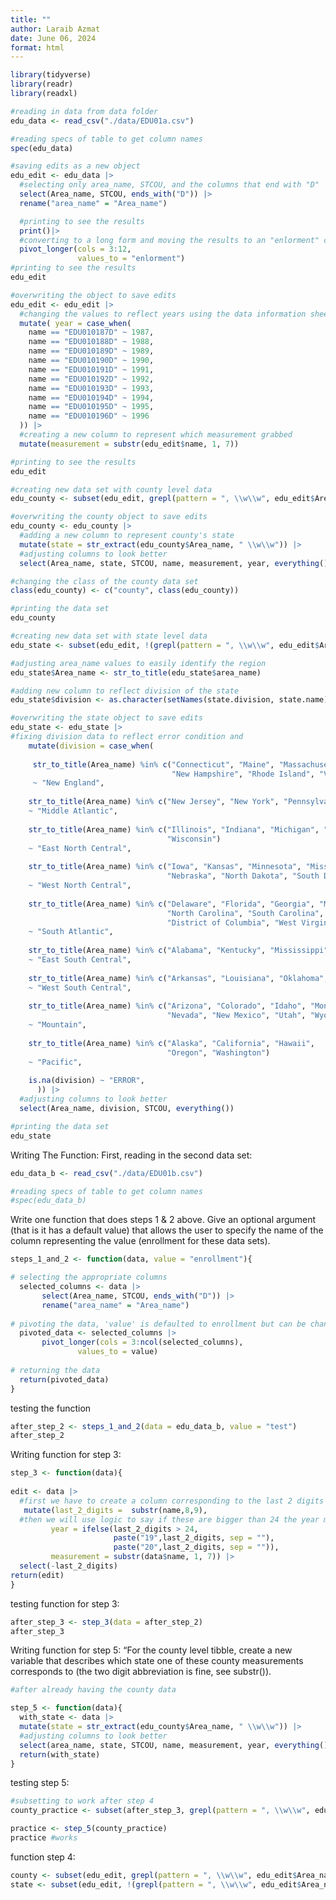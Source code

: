 ```yaml
---
title: ""
author: Laraib Azmat
date: June 06, 2024
format: html
---
```


```r
library(tidyverse)
library(readr)
library(readxl)
```

```r
#reading in data from data folder
edu_data <- read_csv("./data/EDU01a.csv")

#reading specs of table to get column names
spec(edu_data)
```

```r
#saving edits as a new object
edu_edit <- edu_data |>
  #selecting only area_name, STCOU, and the columns that end with "D"
  select(Area_name, STCOU, ends_with("D")) |>
  rename("area_name" = "Area_name")

  #printing to see the results 
  print()|>
  #converting to a long form and moving the results to an "enlorment" column
  pivot_longer(cols = 3:12, 
               values_to = "enlorment")
#printing to see the results
edu_edit
```

```r
#overwriting the object to save edits
edu_edit <- edu_edit |>
  #changing the values to reflect years using the data information sheet
  mutate( year = case_when(
    name == "EDU010187D" ~ 1987, 
    name == "EDU010188D" ~ 1988, 
    name == "EDU010189D" ~ 1989, 
    name == "EDU010190D" ~ 1990, 
    name == "EDU010191D" ~ 1991, 
    name == "EDU010192D" ~ 1992, 
    name == "EDU010193D" ~ 1993, 
    name == "EDU010194D" ~ 1994, 
    name == "EDU010195D" ~ 1995, 
    name == "EDU010196D" ~ 1996
  )) |>
  #creating a new column to represent which measurement grabbed
  mutate(measurement = substr(edu_edit$name, 1, 7))

#printing to see the results
edu_edit
```

```r
#creating new data set with county level data 
edu_county <- subset(edu_edit, grepl(pattern = ", \\w\\w", edu_edit$Area_name))

#overwriting the county object to save edits 
edu_county <- edu_county |>
  #adding a new column to represent county's state
  mutate(state = str_extract(edu_county$Area_name, " \\w\\w")) |>
  #adjusting columns to look better
  select(Area_name, state, STCOU, name, measurement, year, everything())

#changing the class of the county data set
class(edu_county) <- c("county", class(edu_county))

#printing the data set
edu_county
```

```r
#creating new data set with state level data
edu_state <- subset(edu_edit, !(grepl(pattern = ", \\w\\w", edu_edit$Area_name)))

#adjusting area_name values to easily identify the region
edu_state$Area_name <- str_to_title(edu_state$area_name)

#adding new column to reflect division of the state
edu_state$division <- as.character(setNames(state.division, state.name)[edu_state$Area_name])

#overwriting the state object to save edits 
edu_state <- edu_state |>
#fixing division data to reflect error condition and  
    mutate(division = case_when(
      
     str_to_title(Area_name) %in% c("Connecticut", "Maine", "Massachusetts", 
                                    "New Hampshire", "Rhode Island", "Vermont") 
     ~ "New England",
     
    str_to_title(Area_name) %in% c("New Jersey", "New York", "Pennsylvania") 
    ~ "Middle Atlantic",
    
    str_to_title(Area_name) %in% c("Illinois", "Indiana", "Michigan", "Ohio", 
                                   "Wisconsin") 
    ~ "East North Central",
    
    str_to_title(Area_name) %in% c("Iowa", "Kansas", "Minnesota", "Missouri", 
                                   "Nebraska", "North Dakota", "South Dakota") 
    ~ "West North Central",
    
    str_to_title(Area_name) %in% c("Delaware", "Florida", "Georgia", "Maryland", 
                                   "North Carolina", "South Carolina", "Virginia", 
                                   "District of Columbia", "West Virginia")
    ~ "South Atlantic",
    
    str_to_title(Area_name) %in% c("Alabama", "Kentucky", "Mississippi", "Tennessee") 
    ~ "East South Central",
    
    str_to_title(Area_name) %in% c("Arkansas", "Louisiana", "Oklahoma", "Texas") 
    ~ "West South Central",
    
    str_to_title(Area_name) %in% c("Arizona", "Colorado", "Idaho", "Montana",
                                   "Nevada", "New Mexico", "Utah", "Wyoming")
    ~ "Mountain",
    
    str_to_title(Area_name) %in% c("Alaska", "California", "Hawaii", 
                                   "Oregon", "Washington") 
    ~ "Pacific",
    
    is.na(division) ~ "ERROR",
      )) |>
  #adjusting columns to look better
  select(Area_name, division, STCOU, everything())

#printing the data set
edu_state
```




Writing The Function:
First, reading in the second data set:
```r
edu_data_b <- read_csv("./data/EDU01b.csv")

#reading specs of table to get column names
#spec(edu_data_b)
```
Write one function that does steps 1 & 2 above. Give an optional argument (that is it has a default value) that allows the user to specify the name of the column representing the value (enrollment for these data sets).
```r
steps_1_and_2 <- function(data, value = "enrollment"){

# selecting the appropriate columns
  selected_columns <- data |>
       select(Area_name, STCOU, ends_with("D")) |>
       rename("area_name" = "Area_name")
  
# pivoting the data, 'value' is defaulted to enrollment but can be changed
  pivoted_data <- selected_columns |> 
       pivot_longer(cols = 3:ncol(selected_columns), 
               values_to = value)
  
# returning the data 
  return(pivoted_data)
}
```

testing the function
```r
after_step_2 <- steps_1_and_2(data = edu_data_b, value = "test")
after_step_2
```

Writing function for step 3:
```r
step_3 <- function(data){
  
edit <- data |>
  #first we have to create a column corresponding to the last 2 digits
   mutate(last_2_digits =  substr(name,8,9),
  #then we will use logic to say if these are bigger than 24 the year must be in the 1900s
         year = ifelse(last_2_digits > 24, 
                       paste("19",last_2_digits, sep = ""), 
                       paste("20",last_2_digits, sep = "")),
         measurement = substr(data$name, 1, 7)) |>
  select(-last_2_digits)
return(edit)
}
```

testing function for step 3:
```r
after_step_3 <- step_3(data = after_step_2)
after_step_3
```

Writing function for step 5:
"For the county level tibble, create a new variable that describes which state one of these county measurements corresponds to (the two digit abbreviation is fine, see substr()).

```r
#after already having the county data

step_5 <- function(data){
  with_state <- data |>
  mutate(state = str_extract(edu_county$Area_name, " \\w\\w")) |>
  #adjusting columns to look better
  select(area_name, state, STCOU, name, measurement, year, everything())  
  return(with_state)
}
```

testing step 5:
```r
#subsetting to work after step 4
county_practice <- subset(after_step_3, grepl(pattern = ", \\w\\w", edu_edit$Area_name))

practice <- step_5(county_practice)
practice #works 
```


function step 4:
```r

county <- subset(edu_edit, grepl(pattern = ", \\w\\w", edu_edit$Area_name))
state <- subset(edu_edit, !(grepl(pattern = ", \\w\\w", edu_edit$Area_name)))

```

